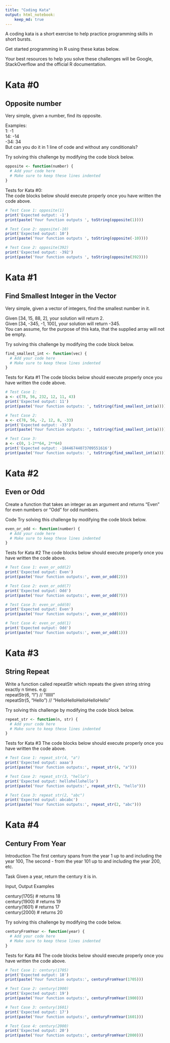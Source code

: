 ```yaml
---
title: "Coding Kata"
output: html_notebook:
    keep_md: true
---
```



A coding kata is a short exercise to help practice programming skills in short bursts.

Get started programming in R using these katas below.

Your best resources to help you solve these challenges will be Google, StackOverflow and the official R documentation.


# Kata #0 

## Opposite number

Very simple, given a number, find its opposite.

Examples:<br/>
1: -1 <br/>
14: -14 <br/>
-34: 34 <br/>
But can you do it in 1 line of code and without any conditionals?

Try solving this challenge by modifying the code block below.

```r
opposite <- function(number) {
  # Add your code here
  # Make sure to keep these lines indented
}
```

Tests for Kata #0: <br/>
The code blocks below should execute properly once you have written the code above.


```r
# Test Case 1: opposite(1)
print('Expected output: -1')
print(paste('Your function outputs ', toString(opposite(1))))
```

```r
# Test Case 2: opposite(-10)
print('Expected output: 10')
print(paste('Your function outputs ', toString(opposite(-10))))
```

```r
# Test Case 2: opposite(392)
print('Expected output: -392')
print(paste('Your function outputs ', toString(opposite(392))))
```

# Kata #1 

## Find Smallest Integer in the Vector 

Very simple, given a vector of integers, find the smallest number in it.

Given [34, 15, 88, 2], your solution will return 2.<br/> Given [34, -345, -1, 100], your solution will return -345. <br/>You can assume, for the purpose of this kata, that the supplied array will not be empty.

Try solving this challenge by modifying the code block below.

```r
find_smallest_int <- function(vec) {
  # Add your code here
  # Make sure to keep these lines indented
}
```

Tests for Kata #1
The code blocks below should execute properly once you have written the code above.

```r
# Test Case 1: 
a <- c(78, 56, 232, 12, 11, 43)
print('Expected output: 11')
print(paste('Your function outputs: ', toString(find_smallest_int(a))))
```
```r
# Test Case 2: 
a <- c(78, 56, -2, 12, 8, -33)
print('Expected output: -33')
print(paste('Your function outputs: ', toString(find_smallest_int(a))))
```
```r
# Test Case 3: 
a <- c(0, 1-2**64, 2**64)
print('Expected output: -18446744073709551616')
print(paste('Your function outputs: ', toString(find_smallest_int(a))))
```



# Kata #2

## Even or Odd
Create a function that takes an integer as an argument and returns "Even" for even numbers or "Odd" for odd numbers.

Code
Try solving this challenge by modifying the code block below.

```r
even_or_odd <- function(number) {
  # Add your code here
  # Make sure to keep these lines indented
}
```

Tests for Kata #2
The code blocks below should execute properly once you have written the code above.

```r
# Test Case 1: even_or_odd(2)
print('Expected output: Even')
print(paste('Your function outputs:', even_or_odd(2)))
```

```r
# Test Case 2: even_or_odd(7)
print('Expected output: Odd')
print(paste('Your function outputs:', even_or_odd(7)))
```

```r
# Test Case 3: even_or_odd(0)
print('Expected output: Even')
print(paste('Your function outputs:', even_or_odd(0)))
```

```r
# Test Case 4: even_or_odd(1)
print('Expected output: Odd')
print(paste('Your function outputs:', even_or_odd(1)))
```


# Kata #3

## String Repeat
Write a function called repeatStr which repeats the given string string exactly n times.
e.g:<br/>
repeatStr(6, "I") // "IIIIII"<br/>
repeatStr(5, "Hello") // "HelloHelloHelloHelloHello"<br/>

Try solving this challenge by modifying the code block below.

```r
repeat_str <- function(n, str) {
  # Add your code here
  # Make sure to keep these lines indented
}
```

Tests for Kata #3
The code blocks below should execute properly once you have written the code above.

```r
# Test Case 1: repeat_str(4, "a")
print('Expected output: aaaa')
print(paste('Your function outputs:', repeat_str(4, "a")))
```

```r
# Test Case 2: repeat_str(3, "hello")
print('Expected output: hellohellohello')
print(paste('Your function outputs:', repeat_str(3, "hello")))
```

```r
# Test Case 3: repeat_str(2, "abc")
print('Expected output: abcabc')
print(paste('Your function outputs:', repeat_str(2, "abc")))
```

# Kata #4

## Century From Year
Introduction The first century spans from the year 1 up to and including the year 100, The second - from the year 101 up to and including the year 200, etc.<br/>

Task Given a year, return the century it is in.<br/>

Input, Output Examples<br/>

century(1705)  # returns 18<br/>
century(1900)  # returns 19<br/>
century(1601)  # returns 17<br/>
century(2000)  # returns 20<br/>

Try solving this challenge by modifying the code below.<br/>

```r
centuryFromYear <- function(year) {
  # Add your code here
  # Make sure to keep these lines indented
}
```

Tests for Kata #4
The code blocks below should execute properly once you have written the code above.

```r
# Test Case 1: century(1705)
print('Expected output: 18')
print(paste('Your function outputs:', centuryFromYear(1705)))
```

```r
# Test Case 2: century(1900)
print('Expected output: 19')
print(paste('Your function outputs:', centuryFromYear(1900)))
```

```r
# Test Case 3: century(1601)
print('Expected output: 17')
print(paste('Your function outputs:', centuryFromYear(1601)))
```

```r
# Test Case 4: century(2000)
print('Expected output: 20')
print(paste('Your function outputs:', centuryFromYear(2000)))
```








